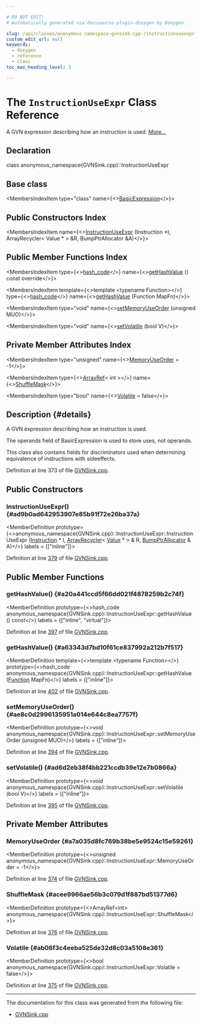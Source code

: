 ```yaml
---

# DO NOT EDIT!
# Automatically generated via docusaurus-plugin-doxygen by Doxygen.

slug: /api/classes/anonymous-namespace-gvnsink-cpp-/instructionuseexpr
custom_edit_url: null
keywords:
  - doxygen
  - reference
  - class
toc_max_heading_level: 3

---
```





# The `InstructionUseExpr` Class Reference

<DoxygenPage pluginConfig={pluginConfig}>

A GVN expression describing how an instruction is used. <a href="#details">More...</a>

## Declaration

<CodeBlock>class anonymous_namespace{GVNSink.cpp}::InstructionUseExpr</CodeBlock>

## Base class

<MembersIndex>

<MembersIndexItem
  type="class"
  name={<><a href="/docs/api/classes/llvm/gvnexpression/basicexpression">BasicExpression</a></>}>
</MembersIndexItem>

</MembersIndex>

## Public Constructors Index

<MembersIndex>

<MembersIndexItem
  name={<><a href="#ad9b0ad642953907e85b91f72e26ba37a">InstructionUseExpr</a> (Instruction &#42;I, ArrayRecycler&lt; Value &#42; &gt; &amp;R, BumpPtrAllocator &amp;A)</>}>
</MembersIndexItem>

</MembersIndex>

## Public Member Functions Index

<MembersIndex>

<MembersIndexItem
  type={<><a href="/docs/api/classes/llvm/hash-code">hash&#95;code</a></>}
  name={<><a href="#a20a441ccd5f66dd021f4878259b2c74f">getHashValue</a> () const override</>}>
</MembersIndexItem>

<MembersIndexItem
  template={<>template &lt;typename Function&gt;</>}
  type={<><a href="/docs/api/classes/llvm/hash-code">hash&#95;code</a></>}
  name={<><a href="#a63343d7bd10f61ce837992a212b7f517">getHashValue</a> (Function MapFn)</>}>
</MembersIndexItem>

<MembersIndexItem
  type="void"
  name={<><a href="#ae8c0d2996135951a014e644c8ea7757f">setMemoryUseOrder</a> (unsigned MUO)</>}>
</MembersIndexItem>

<MembersIndexItem
  type="void"
  name={<><a href="#ad6d2eb38f4bb221ccdb39e12e7b0866a">setVolatile</a> (bool V)</>}>
</MembersIndexItem>

</MembersIndex>

## Private Member Attributes Index

<MembersIndex>

<MembersIndexItem
  type="unsigned"
  name={<><a href="#a7a035d8fc769b38be5e9524c15e59261">MemoryUseOrder</a> = -1</>}>
</MembersIndexItem>

<MembersIndexItem
  type={<><a href="/docs/api/classes/llvm/arrayref">ArrayRef</a>&lt; int &gt;</>}
  name={<><a href="#acee9966ae56b3c079d1f887bd51377d6">ShuffleMask</a></>}>
</MembersIndexItem>

<MembersIndexItem
  type="bool"
  name={<><a href="#ab06f3c4eeba525de32d8c03a5108e361">Volatile</a> = false</>}>
</MembersIndexItem>

</MembersIndex>

## Description {#details}

A GVN expression describing how an instruction is used.

The operands field of BasicExpression is used to store uses, not operands.

This class also contains fields for discriminators used when determining equivalence of instructions with sideeffects.

Definition at line 373 of file <a href="/docs/api/files/lib/lib/transforms/lib/transforms/scalar/gvnsink-cpp">GVNSink.cpp</a>.

<SectionDefinition>

## Public Constructors

### InstructionUseExpr() {#ad9b0ad642953907e85b91f72e26ba37a}

<MemberDefinition
  prototype={<>anonymous&#95;namespace&#123;GVNSink.cpp&#125;::InstructionUseExpr::InstructionUseExpr (<a href="/docs/api/classes/llvm/instruction">Instruction</a> &#42; I, <a href="/docs/api/classes/llvm/arrayrecycler">ArrayRecycler</a>&lt; <a href="/docs/api/classes/llvm/value">Value</a> &#42; &gt; &amp; R, <a href="/docs/api/namespaces/llvm/#a8e612822d4ba7bb36c9c79582a567108">BumpPtrAllocator</a> &amp; A)</>}
  labels = {["inline"]}>

Definition at line <a href="/docs/api/files/lib/lib/transforms/lib/transforms/scalar/gvnsink-cpp/#l00379">379</a> of file <a href="/docs/api/files/lib/lib/transforms/lib/transforms/scalar/gvnsink-cpp">GVNSink.cpp</a>.
</MemberDefinition>

</SectionDefinition>

<SectionDefinition>

## Public Member Functions

### getHashValue() {#a20a441ccd5f66dd021f4878259b2c74f}

<MemberDefinition
  prototype={<>hash&#95;code anonymous&#95;namespace&#123;GVNSink.cpp&#125;::InstructionUseExpr::getHashValue () const</>}
  labels = {["inline", "virtual"]}>

Definition at line <a href="/docs/api/files/lib/lib/transforms/lib/transforms/scalar/gvnsink-cpp/#l00397">397</a> of file <a href="/docs/api/files/lib/lib/transforms/lib/transforms/scalar/gvnsink-cpp">GVNSink.cpp</a>.
</MemberDefinition>

### getHashValue() {#a63343d7bd10f61ce837992a212b7f517}

<MemberDefinition
  template={<>template &lt;typename Function&gt;</>}
  prototype={<>hash&#95;code anonymous&#95;namespace&#123;GVNSink.cpp&#125;::InstructionUseExpr::getHashValue (<a href="/docs/api/classes/llvm/function">Function</a> MapFn)</>}
  labels = {["inline"]}>

Definition at line <a href="/docs/api/files/lib/lib/transforms/lib/transforms/scalar/gvnsink-cpp/#l00402">402</a> of file <a href="/docs/api/files/lib/lib/transforms/lib/transforms/scalar/gvnsink-cpp">GVNSink.cpp</a>.
</MemberDefinition>

### setMemoryUseOrder() {#ae8c0d2996135951a014e644c8ea7757f}

<MemberDefinition
  prototype={<>void anonymous&#95;namespace&#123;GVNSink.cpp&#125;::InstructionUseExpr::setMemoryUseOrder (unsigned MUO)</>}
  labels = {["inline"]}>

Definition at line <a href="/docs/api/files/lib/lib/transforms/lib/transforms/scalar/gvnsink-cpp/#l00394">394</a> of file <a href="/docs/api/files/lib/lib/transforms/lib/transforms/scalar/gvnsink-cpp">GVNSink.cpp</a>.
</MemberDefinition>

### setVolatile() {#ad6d2eb38f4bb221ccdb39e12e7b0866a}

<MemberDefinition
  prototype={<>void anonymous&#95;namespace&#123;GVNSink.cpp&#125;::InstructionUseExpr::setVolatile (bool V)</>}
  labels = {["inline"]}>

Definition at line <a href="/docs/api/files/lib/lib/transforms/lib/transforms/scalar/gvnsink-cpp/#l00395">395</a> of file <a href="/docs/api/files/lib/lib/transforms/lib/transforms/scalar/gvnsink-cpp">GVNSink.cpp</a>.
</MemberDefinition>

</SectionDefinition>

<SectionDefinition>

## Private Member Attributes

### MemoryUseOrder {#a7a035d8fc769b38be5e9524c15e59261}

<MemberDefinition
  prototype={<>unsigned anonymous&#95;namespace&#123;GVNSink.cpp&#125;::InstructionUseExpr::MemoryUseOrder = -1</>}>

Definition at line <a href="/docs/api/files/lib/lib/transforms/lib/transforms/scalar/gvnsink-cpp/#l00374">374</a> of file <a href="/docs/api/files/lib/lib/transforms/lib/transforms/scalar/gvnsink-cpp">GVNSink.cpp</a>.
</MemberDefinition>

### ShuffleMask {#acee9966ae56b3c079d1f887bd51377d6}

<MemberDefinition
  prototype={<>ArrayRef&lt;int&gt; anonymous&#95;namespace&#123;GVNSink.cpp&#125;::InstructionUseExpr::ShuffleMask</>}>

Definition at line <a href="/docs/api/files/lib/lib/transforms/lib/transforms/scalar/gvnsink-cpp/#l00376">376</a> of file <a href="/docs/api/files/lib/lib/transforms/lib/transforms/scalar/gvnsink-cpp">GVNSink.cpp</a>.
</MemberDefinition>

### Volatile {#ab06f3c4eeba525de32d8c03a5108e361}

<MemberDefinition
  prototype={<>bool anonymous&#95;namespace&#123;GVNSink.cpp&#125;::InstructionUseExpr::Volatile = false</>}>

Definition at line <a href="/docs/api/files/lib/lib/transforms/lib/transforms/scalar/gvnsink-cpp/#l00375">375</a> of file <a href="/docs/api/files/lib/lib/transforms/lib/transforms/scalar/gvnsink-cpp">GVNSink.cpp</a>.
</MemberDefinition>

</SectionDefinition>

<hr/>

The documentation for this class was generated from the following file:

<ul>
<li><a href="/docs/api/files/lib/lib/transforms/lib/transforms/scalar/gvnsink-cpp">GVNSink.cpp</a></li>
</ul>

</DoxygenPage>
